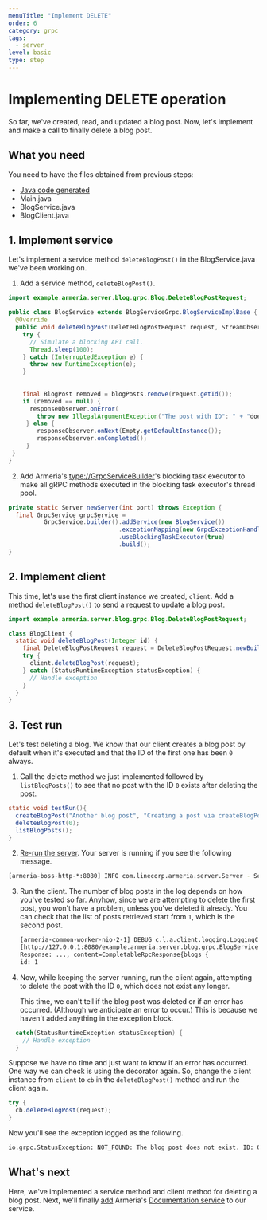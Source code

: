 ```yaml
---
menuTitle: "Implement DELETE"
order: 6
category: grpc
tags:
  - server
level: basic
type: step
---
```


# Implementing DELETE operation

So far, we've created, read, and updated a blog post. Now, let's implement 
and make a call to finally delete a blog post.

<TutorialSteps current={6} />

## What you need

You need to have the files obtained from previous steps:

- [Java code generated](/tutorials/grpc/blog/define-service#compile-proto-file)
- Main.java
- BlogService.java
- BlogClient.java

## 1. Implement service

Let's implement a service method `deleteBlogPost()` in the BlogService.java we've been working on.

1. Add a service method, `deleteBlogPost()`.
```java filename=BlogService.java
import example.armeria.server.blog.grpc.Blog.DeleteBlogPostRequest;

public class BlogService extends BlogServiceGrpc.BlogServiceImplBase {
  @Override
  public void deleteBlogPost(DeleteBlogPostRequest request, StreamObserver<Empty> responseObserver) {
    try {
      // Simulate a blocking API call.
      Thread.sleep(100);
    } catch (InterruptedException e) {
      throw new RuntimeException(e);
    }
   
    
    final BlogPost removed = blogPosts.remove(request.getId());
    if (removed == null) {
      responseObserver.onError(
        throw new IllegalArgumentException("The post with ID": " + "does not exist");
     } else {
        responseObserver.onNext(Empty.getDefaultInstance());
        responseObserver.onCompleted();
     }
 }
}
```
2. Add Armeria's <type://GrpcServiceBuilder>'s blocking task executor to make all gRPC methods executed in the blocking task executor's thread pool.
```java filename=Main.java
private static Server newServer(int port) throws Exception {
  final GrpcService grpcService =
          GrpcService.builder().addService(new BlogService())
                               .exceptionMapping(new GrpcExceptionHandler())
                               .useBlockingTaskExecutor(true)
                               .build();
}
```

## 2. Implement client

This time, let's use the first client instance we created, `client`. Add a method `deleteBlogPost()` to send a request to update a blog post.

```java filename=BlogClient.java
import example.armeria.server.blog.grpc.Blog.DeleteBlogPostRequest;

class BlogClient {
  static void deleteBlogPost(Integer id) {
    final DeleteBlogPostRequest request = DeleteBlogPostRequest.newBuilder().setId(id).build();
    try {
      client.deleteBlogPost(request);
    } catch (StatusRuntimeException statusException) {
      // Handle exception
    }
  }
}
```

## 3. Test run

Let's test deleting a blog. We know that our client creates a blog post by default when it's executed and that the ID of the first one has been `0` always.

1. Call the delete method we just implemented followed by `listBlogPosts()` to see that no post with the ID `0` exists after deleting the post.
  ```java filename=BlogClient.java
  static void testRun(){
    createBlogPost("Another blog post", "Creating a post via createBlogPost().");
    deleteBlogPost(0);
    listBlogPosts();
  }
  ```
2. [Re-run the server](/tutorials/grpc/blog/run-service#3-serve-the-service). Your server is running if you see the following message.
  ```bash
  [armeria-boss-http-*:8080] INFO com.linecorp.armeria.server.Server - Serving HTTP at /[0:0:0:0:0:0:0:0]:8080 - http://127.0.0.1:8080/
  ```
3. Run the client. The number of blog posts in the log depends on how you've tested so far. Anyhow, since we are attempting to delete the first post, you won't have a problem, unless you've deleted it already. You can check that the list of posts retrieved start from `1`, which is the second post.
   ```bash
   [armeria-common-worker-nio-2-1] DEBUG c.l.a.client.logging.LoggingClient - [creqId=8573ef34, ... 
   [http://127.0.0.1:8080/example.armeria.server.blog.grpc.BlogService/ListBlogPosts#POST] 
   Response: ..., content=CompletableRpcResponse{blogs {
   id: 1
   ```
4. Now, while keeping the server running, run the client again, attempting to delete the post with the ID `0`, which does not exist any longer.

   This time, we can't tell if the blog post was deleted or if an error has occurred. (Although we anticipate an error to occur.) This is because we haven't added anything in the exception block.
  ```java filename=BlogClient.java
    catch(StatusRuntimeException statusException) { 
      // Handle exception
    }
  ```
   Suppose we have no time and just want to know if an error has occurred. One way we can check is using the decorator again. So, change the client instance from `client` to `cb` in the `deleteBlogPost()` method and run the client again.

   ```java filename=BlogClient.java
   try {
     cb.deleteBlogPost(request);
   }
   ```
   
   Now you'll see the exception logged as the following.
   ```bash
   io.grpc.StatusException: NOT_FOUND: The blog post does not exist. ID: 0
   ```

## What's next

Here, we've implemented a service method and client method for deleting a blog post. Next, we'll finally [add](/tutorials/grpc/blog/add-docservice) Armeria's [Documentation service](/docs/server-docservice) to our service.

<TutorialSteps current={6} />
